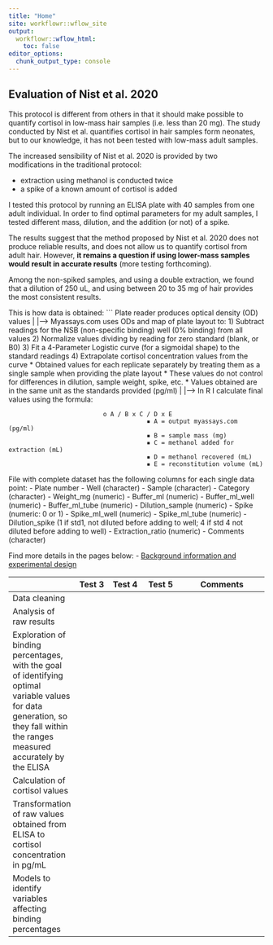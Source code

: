 ```yaml
---
title: "Home"
site: workflowr::wflow_site
output:
  workflowr::wflow_html:
    toc: false
editor_options:
  chunk_output_type: console
---
```


## Evaluation of Nist et al. 2020

This protocol is different from others in that it should make possible to quantify cortisol in low-mass hair samples (i.e. less than 20 mg). The study conducted by Nist et al. quantifies cortisol in hair samples form neonates, but to our knowledge, it has not been tested with low-mass adult samples.

The increased sensibility of Nist et al. 2020 is provided by two modifications in the traditional protocol:
 
- extraction using methanol is conducted twice
- a spike of a known amount of cortisol is added

I tested this protocol by running an ELISA plate with 40 samples from one adult individual. In order to find optimal parameters for my adult samples, I tested different mass, dilution, and the addition (or not) of a spike. 

The results suggest that the method proposed by Nist et al. 2020 does not produce reliable results, and does not allow us to quantify cortisol from adult hair. However, **it remains a question if using lower-mass samples would result in accurate results** (more testing forthcoming). 

Among the non-spiked samples, and using a double extraction, we found that a dilution of 250 uL, and using between 20 to 35 mg of hair provides the most consistent results. 

This is how data is obtained: 
```
Plate reader produces optical density (OD) values
             |
             |---> Myassays.com uses ODs and map of plate layout to:
                  1) Subtract readings for the NSB (non-specific binding) well (0% binding) from all values
                  2) Normalize values dividing by reading for zero standard (blank, or B0)
                  3) Fit a 4-Parameter Logistic curve (for a sigmoidal shape) to the standard readings
                  4) Extrapolate cortisol concentration values from the curve
                        * Obtained values for each replicate separately by treating them 
                        as a single sample when providing the plate layout
                        * These values do not control for differences in dilution, 
                        sample weight, spike, etc. 
                        * Values obtained are in the same unit as the standards provided (pg/ml)
                              |
                              |---> In R I calculate final values using the formula:
                              
                              o	A / B x C / D x E 
                                          ▪	A = output myassays.com (pg/ml)
                                          ▪	B = sample mass (mg)
                                          ▪	C = methanol added for extraction (mL)
                                          ▪	D = methanol recovered (mL)
                                          ▪	E = reconstitution volume (mL)

                              
File with complete dataset has the following columns for each single data point:
-	Plate number
-	Well (character)
-	Sample (character)
-	Category (character)
-	Weight_mg (numeric)
-	Buffer_ml (numeric)
-	Buffer_ml_well (numeric)
-	Buffer_ml_tube (numeric)
-	Dilution_sample (numeric)
-	Spike (numeric: 0 or 1)
-	Spike_ml_well (numeric)
-	Spike_ml_tube (numeric)
-	Dilution_spike (1 if std1, not diluted before adding to well; 4 if std 4 not diluted before adding to well)
-	Extraction_ratio (numeric)
-	Comments (character)

                        

Find more details in the pages below:
- [Background information and experimental design](https://palomacontreras25.github.io/HairCort-Evaluation-Nist2020/docs/about.html)


|           | Test 3  |  Test 4 |  Test 5  | Comments              |
|-----------|---------|---------|----------|-----------------------|
|Data cleaning | 
|Analysis of raw results| 
| Exploration of binding percentages, with the goal of identifying optimal variable values for data generation, so they fall within the ranges measured accurately by the ELISA |
|Calculation of cortisol values|
|Transformation of raw values obtained from ELISA to cortisol concentration in pg/mL |
| Models to identify variables affecting binding percentages |

